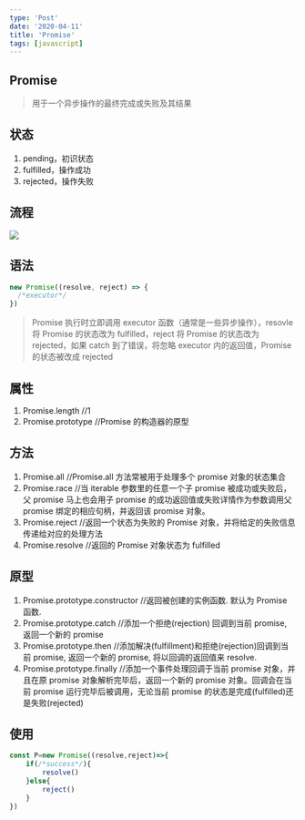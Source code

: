 ```yaml
---
type: 'Post'
date: '2020-04-11'
title: 'Promise'
tags: [javascript]
---
```


## Promise

> 用于一个异步操作的最终完成或失败及其结果

## 状态

1. pending，初识状态
2. fulfilled，操作成功
3. rejected，操作失败

## 流程

![](https://cdn.jsdelivr.net/gh/manonicu/pics@master/img/20190830101852.png)

## 语法

```js
new Promise((resolve, reject) => {
  /*executor*/
})
```

> Promise 执行时立即调用 executor 函数（通常是一些异步操作），resovle 将 Promise 的状态改为 fulfilled，reject 将 Promise 的状态改为 rejected，如果 catch 到了错误，将忽略 executor 内的返回值，Promise 的状态被改成 rejected

## 属性

1. Promise.length //1
2. Promise.prototype //Promise 的构造器的原型

## 方法

1. Promise.all //Promise.all 方法常被用于处理多个 promise 对象的状态集合
2. Promise.race //当 iterable 参数里的任意一个子 promise 被成功或失败后，父 promise 马上也会用子 promise 的成功返回值或失败详情作为参数调用父 promise 绑定的相应句柄，并返回该 promise 对象。
3. Promise.reject //返回一个状态为失败的 Promise 对象，并将给定的失败信息传递给对应的处理方法
4. Promise.resolve //返回的 Promise 对象状态为 fulfilled

## 原型

1. Promise.prototype.constructor //返回被创建的实例函数. 默认为 Promise 函数.
2. Promise.prototype.catch //添加一个拒绝(rejection) 回调到当前 promise, 返回一个新的 promise
3. Promise.prototype.then //添加解决(fulfillment)和拒绝(rejection)回调到当前 promise, 返回一个新的 promise, 将以回调的返回值来 resolve.
4. Promise.prototype.finally //添加一个事件处理回调于当前 promise 对象，并且在原 promise 对象解析完毕后，返回一个新的 promise 对象。回调会在当前 promise 运行完毕后被调用，无论当前 promise 的状态是完成(fulfilled)还是失败(rejected)

## 使用

```js
const P=new Promise((resolve,reject)=>{
    if(/*success*/){
        resolve()
    }else{
        reject()
    }
})
```

